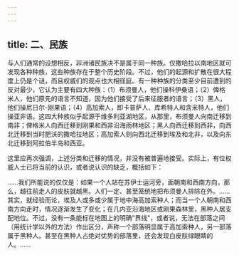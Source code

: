 ```yaml
---
---
---
```

title: 二、民族
---



与人们通常的设想相反，非洲诸民族决不是属于同一种族。仅撒哈拉以南地区就可发现各种种族，这些种族存在于整个历史阶段。不过，他们的起源和扩散在很大程度上仍是个谜，而且权威们的观点也大相径庭。有一种种族的分类至少目前遭到的反对最少，它认为主要有四大种族：（1）布须曼人，他们操科伊桑语；（2）俾格米人，他们原先的语言不知道，因为他们接受了后来征服者的语言；（3）黑人，他们操尼日尔-刚果语；（4）高加索人，即卡普萨人、库希特人和含米特人，他们操亚非语。这四大种族似乎起源于维多利亚湖地区，从那里，布须曼人向南迁移到南非；俾格米人向西迁移到刚果和西非沿海雨林地区；黑人向西迁移到西非，向西北迁移到当时肥沃的撒哈拉地区；高加索人则向西北迁移到埃及和北非，以及向东北迁移到阿拉伯半岛和西亚。

这里应再次强调，上述分类和迁移的情况，并没有被普遍地接受。实际上，有位权威人士已将当前的认识，或者说认识的缺乏，概括如下：

……我们所能说的仅仅是：如果一个人站在苏伊士运河旁，面朝南和西南方向，那么，越往前走人的皮肤就越黑。人们一定、甚至笼统地把布须曼人排除在外。……其实，就经验而论，埃及人或多或少属于地中海高加索种人；而当一个人朝南和西南方向走时，情况逐渐发生了变化；在几内亚沿海地区或刚果森林里，黑种人居支配地位。不过，没有一条能标在地图上的明确"界线"，或者说，无法在部落之间（用统计学以外的方法）作出区分，声称一个部落明显属于高加索种人，另一部落属于黑种人。甚至在黑种人占绝对优势的部落里，还会发现白皮肤绿眼睛的人。……